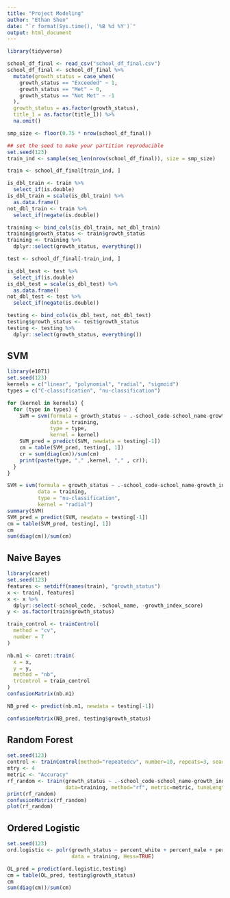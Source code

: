 ```yaml
---
title: "Project Modeling"
author: "Ethan Shen"
date: "`r format(Sys.time(), '%B %d %Y')`"
output: html_document
---
```


```r
library(tidyverse) 
```

```r
school_df_final <- read_csv("school_df_final.csv")
school_df_final <- school_df_final %>%
  mutate(growth_status = case_when(
    growth_status == "Exceeded" ~ 1, 
    growth_status == "Met" ~ 0,
    growth_status == "Not Met" ~ -1
  ),
  growth_status = as.factor(growth_status),
  title_1 = as.factor(title_1)) %>% 
  na.omit()

smp_size <- floor(0.75 * nrow(school_df_final))

## set the seed to make your partition reproducible
set.seed(123)
train_ind <- sample(seq_len(nrow(school_df_final)), size = smp_size)
```

```r
train <- school_df_final[train_ind, ]

is_dbl_train <- train %>%
  select_if(is.double) 
is_dbl_train = scale(is_dbl_train) %>%
  as.data.frame()
not_dbl_train <- train %>%
  select_if(negate(is.double))

training <- bind_cols(is_dbl_train, not_dbl_train)
training$growth_status <- train$growth_status
training <- training %>%
  dplyr::select(growth_status, everything())
```

```r
test <- school_df_final[-train_ind, ]

is_dbl_test <- test %>%
  select_if(is.double) 
is_dbl_test = scale(is_dbl_test) %>%
  as.data.frame()
not_dbl_test <- test %>%
  select_if(negate(is.double))

testing <- bind_cols(is_dbl_test, not_dbl_test)
testing$growth_status <- test$growth_status
testing <- testing %>%
  dplyr::select(growth_status, everything()) 
```

## SVM 

```r
library(e1071) 
set.seed(123)
kernels = c("linear", "polynomial", "radial", "sigmoid")
types = c("C-classification", "nu-classification")

for (kernel in kernels) {
  for (type in types) {
    SVM = svm(formula = growth_status ~ .-school_code-school_name-growth_index_score, 
              data = training, 
              type = type, 
              kernel = kernel) 
    SVM_pred = predict(SVM, newdata = testing[-1]) 
    cm = table(SVM_pred, testing[, 1])
    cr = sum(diag(cm))/sum(cm)
    print(paste(type, "," ,kernel, "," , cr));
  }
}
```

```r
SVM = svm(formula = growth_status ~ .-school_code-school_name-growth_index_score, 
          data = training, 
          type = "nu-classification", 
          kernel = "radial") 
summary(SVM)
SVM_pred = predict(SVM, newdata = testing[-1]) 
cm = table(SVM_pred, testing[, 1])
cm
sum(diag(cm))/sum(cm)
```

## Naive Bayes 

```r
library(caret)
set.seed(123)
features <- setdiff(names(train), "growth_status")
x <- train[, features]
x <- x %>%
  dplyr::select(-school_code, -school_name, -growth_index_score)
y <- as.factor(train$growth_status)

train_control <- trainControl(
  method = "cv", 
  number = 7
)

nb.m1 <- caret::train(
  x = x,
  y = y,
  method = "nb",
  trControl = train_control
)
confusionMatrix(nb.m1)

NB_pred <- predict(nb.m1, newdata = testing[-1])

confusionMatrix(NB_pred, testing$growth_status)
```

## Random Forest 

```r
set.seed(123)
control <- trainControl(method="repeatedcv", number=10, repeats=3, search="random")
mtry <- 4
metric <- "Accuracy"
rf_random <- train(growth_status ~ .-school_code-school_name-growth_index_score, 
                   data=training, method="rf", metric=metric, tuneLength=15, trControl=control)
print(rf_random)
confusionMatrix(rf_random)
plot(rf_random)
```

## Ordered Logistic 

```r
set.seed(123)
ord.logistic <- polr(growth_status ~ percent_white + percent_male + percent_eds + percent_swd + percent_ACTEN_meeting + percent_ACTMA_meeting + percent_ACTRD_meeting + percent_ACTSC_meeting + percent_ACTWR_meeting + percent_ACT_meeting + missed_school_days + title_1 + region,
                     data = training, Hess=TRUE)

OL_pred = predict(ord.logistic,testing)
cm = table(OL_pred, testing$growth_status)
cm
sum(diag(cm))/sum(cm)
```